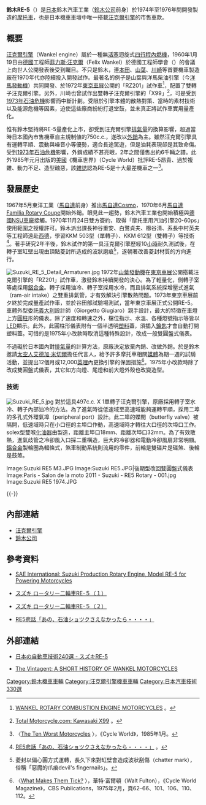 {{Infobox 機車
|name             = 鈴木RE-5
|image            = [[File:Suzuki_RE5_M.JPG|200px]]
|caption          = 
|aka              = 
|manufacturer     = [[鈴木公司|鈴木汽車工業]]
|parent_company   = 
|production       = 1974年-1976年
|assembly         = 
|predecessor      = 
|successor        = 
|class            = 
|engine           = 497c.c. X 1單轉子[[汪克爾引擎|汪克爾引擎]]
|bore_stroke      = 
|compression      = 9.0：1
|top_speed        = 224km/hr
|power            = 62ps / 6,500rpm
|torque           = 7.6kg·m / 3,500rpm
|ignition         = CDI式
|transmission     = 五速循環式
|frame            = 鐵製雙搖籃式骨架
|suspension       = 前輪：潛望式懸吊<br>後輪：橫臂式懸吊
|brakes           = 前輪：油壓式雙碟碟煞<br>後輪：鼓煞
|tires            = 前輪：3.25-19<br>後輪：4.00-18
|rake_trail       = 
|wheelbase        = 1,500mm
|length           = 2,220mm
|width            = 870mm
|height           = 1,170mm
|seat_height      = 
|dry_weight       = 257[[公斤|公斤]]
|wet_weight       = 
|fuel_capacity    = 17L
|oil_capacity     = 
|fuel_consumption = 
|turning_radius   = 
}}

'''鈴木RE-5'''（{{lang-ja|スズキ・RE-5}}）是[[日本|日本]]鈴木汽車工業（[[鈴木公司|鈴木公司]]前身）於1974年至1976年間開發製造的[[摩托車|摩托車]]，也是日本機車車壇中唯一搭載[[汪克爾引擎|汪克爾引擎]]的市售車款。

== 概要 ==
[[汪克爾引擎|汪克爾引擎]]（Wankel engine）屬於一種無[[活塞|活塞]]迴旋式[[四行程內燃機|四行程內燃機]]，1960年1月19日由[[德國|德國]]工程師[[菲力斯·汪克爾|菲力斯·汪克爾]]（Felix Wankel）於德國工程師學會（{{lang-de|VDI, Verein Deutscher Ingenieure}}）的會議上向世人公開發表後受到矚目。不只是鈴木，連[[本田技研工业|本田]]、[[山葉發動機|山葉]]、[[川崎重工業|川崎]]等首要機車製造廠在1970年代亦陸續投入開發試作。最著名的例子是山葉與洋馬柴油引擎（今[[洋馬|洋馬發動機]]）共同開發、於1972年[[東京車展|東京車展]]公開的「RZ201」試作車<ref>{{ja}}[http://www.geocities.co.jp/HeartLand-Suzuran/6261/wrce_motorcycles.html WANKEL ROTARY COMBUSTION ENGINE MOTORCYCLES] {{Wayback|url=http://www.geocities.co.jp/HeartLand-Suzuran/6261/wrce_motorcycles.html |date=20061217103145 }}。</ref>，配置了雙轉子汪克爾引擎。另外，川崎也曾試作出雙轉子汪克爾引擎的「X99」<ref>{{en}}[http://www.totalmotorcycle.com/photos/prototype-spy-concept/Kawasaki-X99.htm Total Motorcycle.com: Kawasaki X99] {{Wayback|url=http://www.totalmotorcycle.com/photos/prototype-spy-concept/Kawasaki-X99.htm |date=20160303232738 }}。</ref>，可是受到[[第一次石油危机|1973年石油危機]]影響而中斷計劃。受限於引擎本體的散熱對策、當時的素材技術以及能源危機等因素，迫使這些廠商紛紛打退堂鼓，並未真正將試作車實用量產化。

惟有鈴木堅持將RE-5量產化上市，卻受到汪克爾引擎[[排氣量|排氣量]]的換算影響，超過當時日本國內市售機車自主規制値的750c.c.，遂改以[[出口贸易|外銷]]為主。雖然汪克爾引擎具有運轉平順、震動與噪音小等優勢，適合長途駕遊，但是油耗表現卻是其致命傷。受到[[第一次石油危机|1973年石油危機]]影響，外銷成績不甚亮眼，2年之間僅售出約6千輛之譜。此外1985年元月出版的[[美國|美國]]《機車世界》（Cycle World）批評RE-5昂貴、過於複雜、動力不足、造型醜惡，該[[雜誌|雜誌]]認為RE-5是十大最差機車之一<ref>{{en}}〈[https://books.google.com.tw/books?id=KEtpOie7PjkC&lpg=RA7-PA15&ots=yCJl0TXHIL&dq=%22The+ten+worst+motorcycles.%22+Cycle+World&pg=RA3-PA90&redir_esc=y#v=onepage&q&f=false The Ten Worst Motorcycles] {{Wayback|url=https://books.google.com.tw/books?id=KEtpOie7PjkC&lpg=RA7-PA15&ots=yCJl0TXHIL&dq=%22The+ten+worst+motorcycles.%22+Cycle+World&pg=RA3-PA90&redir_esc=y#v=onepage&q&f=false |date=20160331155922 }}〉，《Cycle World》，1985年1月。</ref>。

== 發展歷史 ==
1967年5月東洋工業（[[馬自達|馬自達]]前身）推出[[馬自達Cosmo#前期型L10A系|馬自達Cosmo]]，1970年6月[[馬自達R100|馬自達Familia Rotary Coupe]]開始外銷。眼見此一趨勢，鈴木汽車工業也開始積極與[[德國|德國]][[NSU車廠|NSU車廠]]接觸。1970年11月24日雙方簽約，取得「摩托車用汽油引擎20-60ps」使用範圍之授權許可。鈴木派出課長神谷重安、白鷺貞夫、櫛谷清、系長中村英夫等工程師遠赴[[西德|西德]]，學習KKM 503型（單轉子）、KKM 612型（雙轉子）等技術<ref>{{ja}}[http://www.iom1960.com/gs-kaihatu/re5-kaihatu-story.html RE5悲話「あの、石油ショツクさえなかったら・・・・」] {{Wayback|url=http://www.iom1960.com/gs-kaihatu/re5-kaihatu-story.html |date=20200925012831 }}。</ref>。著手研究2年半後，鈴木試作的第一具汪克爾引擎歷經10[[小時|小時]]耐久測試後，在轉子室缸壁出現由頂點菱封所造成的波狀磨痕<ref>菱封以偏心圓方式運轉，長久下來對缸壁會造成波狀刮傷（chatter mark），俗稱「惡魔的爪痕devil's fingernails」。</ref>，遂朝著改善菱封材質的方向進行。

[[File:Suzuki_RE_5_Detail_Armaturen.jpg|thumb]]
1972年[[山葉發動機|山葉發動機]]在[[東京車展|東京車展]]公開搭載汪克爾引擎的「RZ201」試作車，激發鈴木持續開發的決心。為了輕量化，側轉子室等處採用[[鋁合金|鋁合金]]。轉子採用油冷、轉子室採用水冷，而且排氣系統採增壓式進氣（ram-air intake）之雙重排氣管，才有效解決引擎散熱問題。1973年東京車展前夕終於完成量產試作車，並於谷田部試驗場測試，當年東京車展正式公開RE-5。車體外型委託[[義大利|義大利]]設計師{{link-en|喬吉·喬治亞羅|Giorgetto Giugiaro}}（Giorgetto Giugiaro）親手設計，最大的特徵在車燈上方[[圆柱体|圓柱]]形的儀表。除了速度和轉速之外，檔位指示、水溫、各種燈號指示等皆以[[發光二極管|LED]]顯示。此外，此圓柱形儀表附有一個半透明[[塑料|塑料]]蓋，須插入[[鑰匙|鑰匙]]才會自動打開塑料蓋。可惜的是1975年小改款時取消這種特殊設計，改成一般雙圓盤式儀表。

不過礙於日本國內對[[排氣量|排氣量]]的計算方法，原廠決定放棄內銷、改做外銷。於是鈴木邀請[[宇航员|太空人]][[艾德加·米切爾|艾德加·米切爾]]擔任代言人，給予許多摩托車相關[[大眾媒體|媒體]]為期一週的試騎活動，並提出12個月或12,000[[英哩|英哩]]內更換引擎的保固措施<ref>{{en}}〈[https://books.google.com.tw/books?id=qnENl-yhiN4C&pg=PAPARA1-PA62&redir_esc=y#v=onepage&q&f=false What Makes Them Tick?] {{Wayback|url=https://books.google.com.tw/books?id=qnENl-yhiN4C&pg=PAPARA1-PA62&redir_esc=y#v=onepage&q&f=false |date=20160403022300 }}〉，華特·富爾頓（Walt Fulton），《Cycle World Magazine》，CBS Publications，1975年2月，頁62–66、101、106、110、112。</ref>。1975年小改款時除了改成雙圓盤式儀表，其它如方向燈、尾燈和前大燈外殼也改變造型。

=== 技術 ===
[[File:Suzuki_RE_5.jpg|thumb]]
對於這具497c.c. X 1單轉子汪克爾引擎，原廠採用轉子室水冷、轉子內部油冷的方法。為了進氣時從低速域至高速域能夠運轉平順，採用二埠的多孔式外環氣埠（peripheral port）設計。此二埠的蝶閥（butterfly valve）被隔開，低速域時只在小口徑的主埠口作動，高速域時才轉往大口徑的次埠口工作。solex型雙喉[[化油器|化油器]]由{{link-ja|三國工業|ミクニ}}製造，距離主埠口18mm、距離次埠口32mm。為了有效散熱，進氣歧管之冷卻風入口採二重構造，巨大的冷卻器和電動冷卻風扇非常明顯。[[鋁合金|鋁合金]]製輪圈為輻條式，煞車制動系統則流用{{link-ja|鈴木GT750|スズキ・GT750}}的零件，前輪是雙碟片是碟煞、後輪是鼓煞。

<gallery>
Image:Suzuki RE5 M3.JPG
Image:Suzuki RE5.JPG|後期型改回雙圓盤式儀表
Image:Paris - Salon de la moto 2011 - Suzuki - RE5 Rotary - 001.jpg
Image:Suzuki RE5 1974.JPG
</gallery>
{{-}}

== 內部連結 ==
* [[汪克爾引擎|汪克爾引擎]]
* [[鈴木公司|鈴木公司]]

== 參考資料 ==
* {{en}}[http://papers.sae.org/770190/ SAE International: Suzuki Production Rotary Engine, Model RE-5 for Powering Motorcycles] {{Wayback|url=http://papers.sae.org/770190/ |date=20190701113703 }}
* {{ja}}[http://www.iom1960.com/gs-kaihatu/re5-1.html スズキ ロータリー二輪車RE-５（１）] {{Wayback|url=http://www.iom1960.com/gs-kaihatu/re5-1.html |date=20210502171259 }}
* {{ja}}[http://www.iom1960.com/gs-kaihatu/re5-2.html スズキ ロータリー二輪車RE-５（２）] {{Wayback|url=http://www.iom1960.com/gs-kaihatu/re5-2.html |date=20200925003149 }}
* {{ja}}[http://www.iom1960.com/gs-kaihatu/re5-kaihatu-story.html RE5悲話「あの、石油ショツクさえなかったら・・・・」] {{Wayback|url=http://www.iom1960.com/gs-kaihatu/re5-kaihatu-story.html |date=20200925012831 }}
{{reflist}}

== 外部連結 ==
* {{ja}}[https://web.archive.org/web/20150702230702/http://www.jsae.or.jp/autotech/data/4-19.html 日本の自動車技術240選 - スズキRE-5]
* {{en}}[http://thevintagent.blogspot.tw/2011/11/short-history-of-wankel-motorcycles.html The Vintagent: A SHORT HISTORY OF WANKEL MOTORCYCLES] {{Wayback|url=http://thevintagent.blogspot.tw/2011/11/short-history-of-wankel-motorcycles.html |date=20160304122613 }}

[[Category:鈴木機車車輛|Category:鈴木機車車輛]]
[[Category:汪克爾引擎機車車輛|Category:汪克爾引擎機車車輛]]
[[Category:日本汽車技術330選|Category:日本汽車技術330選]]